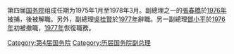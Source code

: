 第四届[[中华人民共和国国务院|国务院]]组成任期为1975年1月至1978年3月。副總理之一的[[張春橋|張春橋]]於[[1976年|1976年]]被捕，後被解職。另外，副總理[[吳桂賢|吳桂賢]]於[[1977年|1977年]]辭職。另一副總理[[鄧小平|鄧小平]]於[[1976年|1976年]]初被撤職，[[1977年|1977年]]恢復職務。

[[Category:第4届国务院|Category:第4届国务院]]
[[Category:历届国务院副总理|Category:历届国务院副总理]]